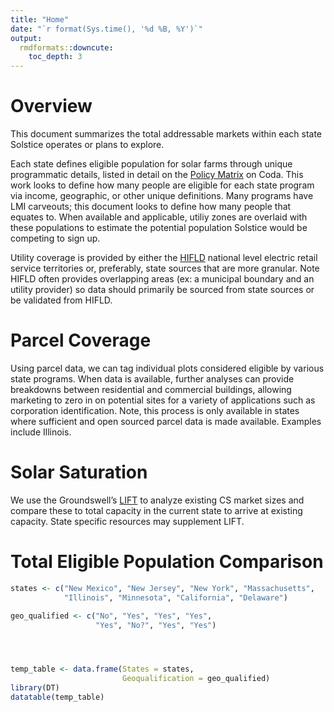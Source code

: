 ```yaml
---
title: "Home"
date: "`r format(Sys.time(), '%d %B, %Y')`"
output: 
  rmdformats::downcute:
    toc_depth: 3
---
```



# Overview

This document summarizes the total addressable markets within each state Solstice operates or plans to explore. 

Each state defines eligible population for solar farms through unique programmatic details, listed in detail on the [Policy Matrix](https://coda.io/d/Solstice-Policy_dBUL-zOSfnb/Program-Matrix_suVJB#Program-Matrix_tuLIr/r11&view=full) on Coda. This work looks to define how many people are eligible for each state program via income, geographic, or other unique definitions. Many programs have LMI carveouts; this document looks to define how many people that equates to. When available and applicable, utiliy zones are overlaid with these populations to estimate the potential population Solstice would be competing to sign up. 

Utility coverage is provided by either the [HIFLD](https://hifld-geoplatform.opendata.arcgis.com/datasets/f4cd55044b924fed9bc8b64022966097/explore?location=41.065293%2C-80.583661%2C6.90) national level electric retail service territories or, preferably, state sources that are more granular. Note HIFLD often provides overlapping areas (ex: a municipal boundary and an utility provider) so data should primarily be sourced from state sources or be validated from HIFLD. 

# Parcel Coverage

Using parcel data, we can tag individual plots considered eligible by various state programs. When data is available, further analyses can provide breakdowns between residential and commercial buildings, allowing marketing to zero in on potential sites for a variety of applications such as corporation identification. Note, this process is only available in states where sufficient and open sourced parcel data is made available. Examples include Illinois. 

# Solar Saturation

We use the Groundswell's [LIFT](https://lift.groundswell.org/solar-projects/) to analyze existing CS market sizes and compare these to total capacity in the current state to arrive at existing capacity. State specific resources may supplement LIFT. 



# Total Eligible Population Comparison

```r
states <- c("New Mexico", "New Jersey", "New York", "Massachusetts",
            "Illinois", "Minnesota", "California", "Delaware")

geo_qualified <- c("No", "Yes", "Yes", "Yes", 
                   "Yes", "No?", "Yes", "Yes")




temp_table <- data.frame(States = states,
                         Geoqualification = geo_qualified)
library(DT)
datatable(temp_table)
```

